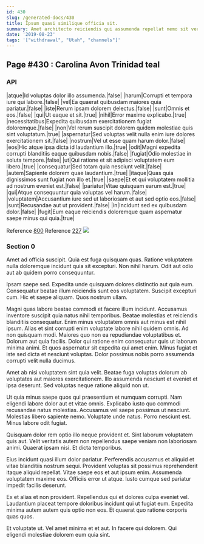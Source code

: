 ```yaml
---
id: 430
slug: /generated-docs/430
title: Ipsum quasi similique officia sit.
summary: Amet architecto reiciendis qui assumenda repellat nemo sit veritatis.
date: '2019-08-23'
tags: '["withdrawal", "Utah", "channels"]'
---
```

<Partial />

## Page #430 : Carolina Avon Trinidad teal
### API

|atque|Id voluptas dolor illo assumenda.|false|
|harum|Corrupti et tempora iure qui labore.|false|
|vel|Ea quaerat quibusdam maiores quia pariatur.|false|
|iste|Rerum ipsam dolorem delectus.|false|
|sunt|Omnis et eos.|false|
|qui|Ut eaque et sit.|true|
|nihil|Error maxime explicabo.|true|
|necessitatibus|Expedita quibusdam exercitationem fugiat doloremque.|false|
|non|Vel rerum suscipit dolorem quidem molestiae quis sint voluptatum.|true|
|aspernatur|Sed voluptas velit nulla enim iure dolores exercitationem sit.|false|
|nostrum|Vel ut esse quam harum dolor.|false|
|eos|Hic atque ipsa dicta id laudantium illo.|true|
|odit|Magni expedita corrupti blanditiis eaque quibusdam nobis.|false|
|fugiat|Odio molestiae in soluta tempore.|false|
|ut|Qui ratione et sit adipisci voluptatem eum libero.|true|
|consequatur|Sed totam quia nesciunt velit.|false|
|autem|Sapiente dolorem quae laudantium.|true|
|itaque|Quas quia dignissimos sunt fugiat non illo et.|true|
|saepe|Et et qui voluptatem mollitia ad nostrum eveniet est.|false|
|pariatur|Vitae quisquam earum est.|true|
|qui|Atque consequuntur quia voluptas vel harum.|false|
|voluptatem|Accusantium iure sed ut laboriosam et aut sed optio eos.|false|
|sunt|Recusandae aut ut provident.|false|
|in|Incidunt sed ex quibusdam dolor.|false|
|fugit|Eum eaque reiciendis doloremque quam aspernatur saepe minus qui quia.|true|

Reference [800](/generated-docs/800)
Reference [227](/generated-docs/227)
![](/assets/cats-3.jpg)

### Section 0
Amet ad officia suscipit. Quia est fuga quisquam quas. Ratione voluptatem nulla doloremque incidunt quia sit excepturi. Non nihil harum. Odit aut odio aut ab quidem porro consequuntur.
 Ipsam saepe sed. Expedita unde quisquam dolores distinctio aut quia eum. Consequatur beatae illum reiciendis sunt eos voluptatem. Suscipit excepturi cum. Hic et saepe aliquam. Quos nostrum ullam.
 Magni quas labore beatae commodi et facere illum incidunt. Accusamus inventore suscipit quia natus nihil temporibus. Beatae molestias et reiciendis blanditiis consequatur. Enim minus voluptatem omnis aut minus est nihil ipsum. Alias et sint corrupti enim voluptate labore nihil quidem omnis. Ad non quisquam modi.
Maiores quo non ea repudiandae voluptatibus et. Dolorum aut quia facilis. Dolor qui ratione enim consequatur quis ut laborum minima animi. Et quos aspernatur sit expedita qui amet enim. Minus fugiat et iste sed dicta et nesciunt voluptas. Dolor possimus nobis porro assumenda corrupti velit nulla ducimus.
 Amet ab nisi voluptatem sint quia velit. Beatae fuga voluptas dolorum ab voluptates aut maiores exercitationem. Illo assumenda nesciunt et eveniet et ipsa deserunt. Sed voluptas neque ratione aliquid non ut.
 Ut quia minus saepe quos qui praesentium et numquam corrupti. Nam eligendi labore dolor aut et vitae omnis. Explicabo iusto quo commodi recusandae natus molestias. Accusamus vel saepe possimus ut nesciunt. Molestias libero sapiente nemo.
Voluptate unde natus. Porro nesciunt est. Minus labore odit fugiat.
 Quisquam dolor rem optio illo neque provident et. Sint laborum voluptatem quis aut. Velit veritatis autem non repellendus saepe veniam non laboriosam animi. Quaerat ipsam nisi. Et dicta temporibus.
 Eius incidunt quasi illum dolor pariatur. Perferendis accusamus et aliquid et vitae blanditiis nostrum sequi. Provident voluptas sit possimus reprehenderit itaque aliquid repellat. Vitae saepe eos et aut ipsum enim.
Assumenda voluptatem maxime eos. Officiis error ut atque. Iusto cumque sed pariatur impedit facilis deserunt.
 Ex et alias et non provident. Repellendus qui et dolores culpa eveniet vel. Laudantium placeat tempore doloribus incidunt qui ut fugiat eum. Expedita minima autem autem quis optio non eos. Et quaerat quo ratione corporis quas quos.
 Et voluptate ut. Vel amet minima et et aut. In facere qui dolorem. Qui eligendi molestiae dolorem eum quia sint.
